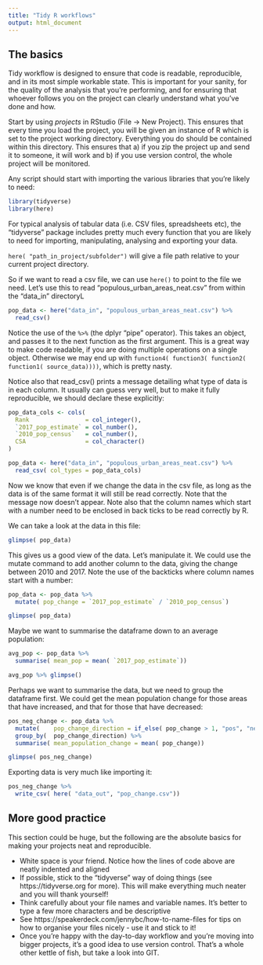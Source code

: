 ```yaml
---
title: "Tidy R workflows"
output: html_document
---
```



## The basics

Tidy workflow is designed to ensure that code is readable, reproducible, and in its most simple workable state. This is important for your sanity, for the quality of the analysis that you're performing, and for ensuring that whoever follows you on the project can clearly understand what you've done and how.

Start by using *projects* in RStudio (File -> New Project). This ensures that every time you load the project, you will be given an instance of R which is set to the project working directory. Everything you do should be contained within this directory. This ensures that a) if you zip the project up and send it to someone, it will work and b) if you use version control, the whole project will be monitored.

Any script should start with importing the various libraries that you're likely to need:

```r
library(tidyverse)
library(here)
```

For typical analysis of tabular data (i.e. CSV files, spreadsheets etc), the "tidyverse" package includes pretty much every function that you are likely to need for importing, manipulating, analysing and exporting your data.

```here( "path_in_project/subfolder")``` will give a file path relative to your current project directory.

So if we want to read a csv file, we can use ```here()``` to point to the file we need. Let's use this to read "populous_urban_areas_neat.csv" from within the "data_in" directoryL

```r
pop_data <- here("data_in", "populous_urban_areas_neat.csv") %>% 
  read_csv()
```

Notice the use of the ``` %>% ``` (the dplyr "pipe" operator). This takes an object, and passes it to the next function as the first argument. This is a great way to make code readable, if you are doing multiple operations on a single object. Otherwise we may end up with ``` function4( function3( function2( function1( source_data)))) ```, which is pretty nasty.

Notice also that read_csv() prints a message detailing what type of data is in each column. It usually can guess very well, but to make it fully reproducible, we should declare these explicitly:


```r
pop_data_cols <- cols(
  Rank                = col_integer(),
  `2017_pop_estimate` = col_number(),
  `2010_pop_census`   = col_number(),
  CSA                 = col_character()
)

pop_data <- here("data_in", "populous_urban_areas_neat.csv") %>% 
  read_csv( col_types = pop_data_cols)
```

Now we know that even if we change the data in the csv file, as long as the data is of the same format it will still be read correctly. Note that the message now doesn't appear. Note also that the column names which start with a number need to be enclosed in back ticks to be read correctly by R.

We can take a look at the data in this file:

```r
glimpse( pop_data)
```

This gives us a good view of the data. Let's manipulate it. We could use the mutate command to add another column to the data, giving the change between 2010 and 2017. Note the use of the backticks where column names start with a number:


```r
pop_data <- pop_data %>% 
  mutate( pop_change = `2017_pop_estimate` / `2010_pop_census`)

glimpse( pop_data)
```

Maybe we want to summarise the dataframe down to an average population:

```r
avg_pop <- pop_data %>% 
  summarise( mean_pop = mean( `2017_pop_estimate`))

avg_pop %>% glimpse()
```


Perhaps we want to summarise the data, but we need to group the dataframe first. We could get the mean population change for those areas that have increased, and that for those that have decreased:

```r
pos_neg_change <- pop_data %>% 
  mutate(    pop_change_direction = if_else( pop_change > 1, "pos", "neg")) %>% 
  group_by(  pop_change_direction) %>% 
  summarise( mean_population_change = mean( pop_change))

glimpse( pos_neg_change)
```

Exporting data is very much like importing it:

```r
pos_neg_change %>% 
  write_csv( here( "data_out", "pop_change.csv"))
```


## More good practice

This section could be huge, but the following are the absolute basics for making your projects neat and reproducible.

* White space is your friend. Notice how the lines of code above are neatly indented and aligned
* If possible, stick to the "tidyverse" way of doing things (see https://tidyverse.org for more). This will make everything much neater and you will thank yourself!
* Think carefully about your file names and variable names. It's better to type a few more characters and be descriptive
* See https://speakerdeck.com/jennybc/how-to-name-files for tips on how to organise your files nicely - use it and stick to it!
* Once you're happy with the day-to-day workflow and you're moving into bigger projects, it's a good idea to use version control. That's a whole other kettle of fish, but take a look into GIT.












